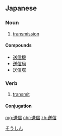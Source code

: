 ==Japanese==
{{ja-kanjitab|そう|しん|yomi=on}}

===Noun===
{{ja-noun|そうしん}}

# [[transmission]]

====Compounds====
* [[送信機]]
* [[送信局]]
* [[送信塔]]

===Verb===
{{ja-verb-suru|そうしん}}

# [[transmit]]

====Conjugation====
{{ja-suru|そうしん}}

[[Category:ja:Technology|そうしん]]

[[mg:送信]]
[[chr:送信]]
[[zh:送信]]